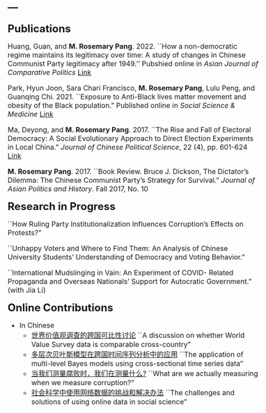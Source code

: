 ---
---
<style type="text/css">

body, td {
   font-size: 16px;
}
code.r{
  font-size: 12px;
}
pre {
  font-size: 12px
}
</style>

<link rel="stylesheet" href="styles.css" type="text/css">

<font size='5'><b> Publications </b></font>

Huang, Guan, and <b>M. Rosemary Pang</b>. 2022. ``How a non-democratic regime maintains its legitimacy over time: A study of changes in Chinese Communist Party legitimacy after 1949.'' Pubshied online in *Asian Journal of Comparative Politics* [Link](https://doi.org/10.1177/20578911221078030)

Park, Hyun Joon, Sara Chari Francisco, <b>M. Rosemary Pang</b>, Lulu Peng, and Guanqing Chi. 2021. ``Exposure to Anti-Black lives matter movement and obesity of the Black population.” Published online in *Social Science \& Medicine* [Link](https://doi.org/10.1016/j.socscimed.2021.114265)

Ma, Deyong, and <b>M. Rosemary Pang</b>. 2017. ``The Rise and Fall of Electoral Democracy: A Social Evolutionary Approach to Direct Election Experiments in Local China.” *Journal of Chinese Political Science*, 22 (4), pp. 601-624 [Link](https://link.springer.com/article/10.1007/s11366-017-9510-y)

<b>M. Rosemary Pang</b>. 2017. ``Book Review. Bruce J. Dickson, The Dictator’s Dilemma: The Chinese Communist Party’s Strategy for Survival.” *Journal of Asian Politics and History*. Fall 2017, No. 10

<font size='5'><b> Research in Progress </b></font>

``How Ruling Party Institutionalization Influences Corruption’s Effects on Protests?” 

``Unhappy Voters and Where to Find Them: An Analysis of Chinese University Students’ Understanding of Democracy and Voting Behavior.”

``International Mudslinging in Vain: An Experiment of COVID- Related Propaganda and Overseas Nationals’ Support for Autocratic Government.” (with Jia Li)

<font size='5'><b> Online Contributions </b></font>

* In Chinese
   + [世界价值观调查的跨国可比性讨论](https://chuansongme.com/n/1509213751415) ``A discussion on whether World Value Survey data is comparable cross-country"
   + [多层次贝叶斯模型在跨国时间序列分析中的应用](https://chuansongme.com/n/1513400251021) ``The application of multi-level Bayes models using cross-sectional time series data"
   + [当我们测量腐败时，我们在测量什么?](https://mp.weixin.qq.com/s/EqYG9cRK2nM5xGgRawIKYQ) ``What are we actually measuring when we measure corruption?"
   + [社会科学中使用网络数据的挑战和解决办法](https://mp.weixin.qq.com/s/siD_viqcx_5uRfIO5oQjBw) ``The challenges and solutions of using online data in social science"
